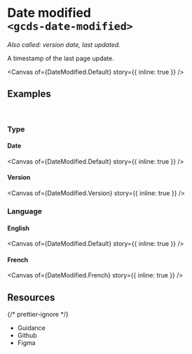 
<Meta of={DateModified} name="Overview" />

# Date modified<br/>`<gcds-date-modified>`

_Also called: version date, last updated._

A timestamp of the last page update.

<Canvas of={DateModified.Default} story={{ inline: true }} />

## Examples

<br />

### Type

#### Date

<Canvas of={DateModified.Default} story={{ inline: true }} />

#### Version

<Canvas of={DateModified.Version} story={{ inline: true }} />

### Language

#### English

<Canvas of={DateModified.Default} story={{ inline: true }} />

#### French

<Canvas of={DateModified.French} story={{ inline: true }} />

## Resources

{/* prettier-ignore */}
<ul className="resources-list">
  <li>
    <gcds-link size="regular" href="https://design-system.alpha.canada.ca/en/components/date-modified/" target="_blank">Guidance</gcds-link>
  </li>
  <li>
    <gcds-link size="regular" href="https://github.com/cds-snc/gcds-components/tree/main/packages/web/src/components/gcds-date-modified" target="_blank">Github</gcds-link>
  </li>
  <li>
    <gcds-link size="regular" href="https://www.figma.com/file/mh2maMG2NBtk41k1O1UGHV/Canadian-Digital-Service%E2%80%A8---GC-Design-System?type=design&node-id=3471-9955&mode=design&t=X53O3KDxeIMF2NPw-0" target="_blank">Figma</gcds-link>
  </li>
</ul>

